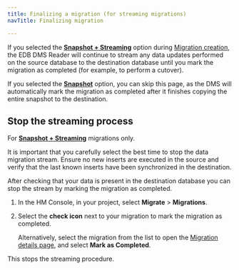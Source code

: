 ```yaml
---
title: Finalizing a migration (for streaming migrations)
navTitle: Finalizing migration

---
```


If you selected the [**Snapshot + Streaming**](/edb-postgres-ai/migration-etl/data-migration-service/terminology/#snapshot--streaming-migration) option during [Migration creation](create_migration.mdx), the EDB DMS Reader will continue to stream any data updates performed on the source database to the destination database until you mark the migration as completed (for example, to perform a cutover).

If you selected the [**Snapshot**](/edb-postgres-ai/migration-etl/data-migration-service/terminology/#snapshot-migration) option, you can skip this page, as the DMS will automatically mark the migration as completed after it finishes copying the entire snapshot to the destination.

## Stop the streaming process

For [**Snapshot + Streaming**](/edb-postgres-ai/migration-etl/data-migration-service/terminology/#snapshot--streaming-migration) migrations only. 

It is important that you carefully select the best time to stop the data migration stream. Ensure no new inserts are executed in the source and verify that the last known inserts have been synchronized in the destination.

After checking that your data is present in the destination database you can stop the stream by marking the migration as completed.

1.  In the HM Console, in your project, select **Migrate** > **Migrations**.

2.  Select the **check icon** next to your migration to mark the migration as completed.

    Alternatively, select the migration from the list to open the [Migration details page](/edb-postgres-ai/hybrid-manager/using_hybrid_manager/migration/migrations/migration_database_details_view/), and select **Mark as Completed**.

This stops the streaming procedure.
